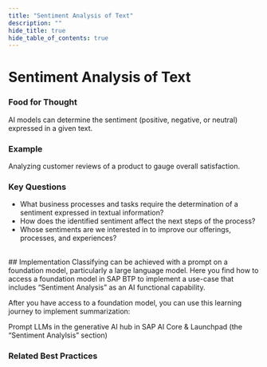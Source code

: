 ```yaml
---
title: "Sentiment Analysis of Text"
description: ""
hide_title: true
hide_table_of_contents: true
---
```



<PageViewTracker featureName="AI_CAPABILITY_SENTIMENT_ANALYSIS_OF_TEXT" />

<div className="hero-header">
  <h1>Sentiment Analysis of Text</h1>
</div>

### Food for Thought

AI models can determine the sentiment (positive, negative, or neutral) expressed in a given text.

### Example

Analyzing customer reviews of a product to gauge overall satisfaction.

### Key Questions

- What business processes and tasks require the determination of a sentiment expressed in textual information?
- How does the identified sentiment affect the next steps of the process?
- Whose sentiments are we interested in to improve our offerings, processes, and experiences?

<br />

<div className="section-with-background blue">
  ## Implementation
Classifying can be achieved with a prompt on a foundation model, particularly a large language model. Here you find how to access a foundation model in SAP BTP to implement a use-case that includes “Sentiment Analysis” as an AI functional capability.

After you have access to a foundation model, you can use this learning journey to implement summarization:

Prompt LLMs in the generative AI hub in SAP AI Core & Launchpad (the “Sentiment Analylsis” section)
### Related Best Practices

<ul className="button-grid">
  <IconLinkButton href="/docs/technical-view/generative-ai/plain/" text="Plain (Foundational Model Access)" />
</ul>

</div>
